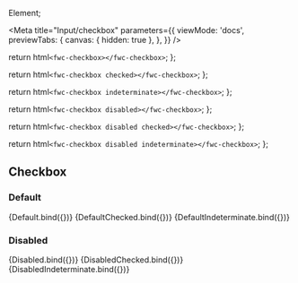 Element;

<Meta
  title="Input/checkbox"
  parameters={{
    viewMode: 'docs',
    previewTabs: {
      canvas: { hidden: true },
    },
  }}
/>

  return html`<fwc-checkbox></fwc-checkbox>`;
};

  return html`<fwc-checkbox checked></fwc-checkbox>`;
};

  return html`<fwc-checkbox indeterminate></fwc-checkbox>`;
};

  return html`<fwc-checkbox disabled></fwc-checkbox>`;
};

  return html`<fwc-checkbox disabled checked></fwc-checkbox>`;
};

  return html`<fwc-checkbox disabled indeterminate></fwc-checkbox>`;
};

## Checkbox

### Default

<Canvas>
  <Story name="default" args={{}}>
    {Default.bind({})}
  </Story>
  <Story name="default-checked" args={{}}>
    {DefaultChecked.bind({})}
  </Story>
  <Story name="default-indeterminate" args={{}}>
    {DefaultIndeterminate.bind({})}
  </Story>
</Canvas>

### Disabled

<Canvas>
  <Story name="disabled" args={{}}>
    {Disabled.bind({})}
  </Story>
  <Story name="disabled-checked" args={{}}>
    {DisabledChecked.bind({})}
  </Story>
  <Story name="disabled-indeterminate" args={{}}>
    {DisabledIndeterminate.bind({})}
  </Story>
</Canvas>
